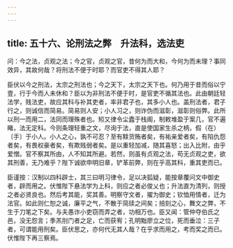 ```yaml
---
---
---
```

title: 五十六、论刑法之弊　升法科，选法吏
---



问：今之法，贞观之法；今之官，贞观之官，昔何为而大和，今何为而未理？事同效异，其故何哉？将刑法不便于时耶？而官吏不得其人耶？

臣伏以今之刑法，太宗之刑法也；今之天下，太宗之天下也。何乃用于昔而俗以宁壹，行于今而人未休和？臣以为非刑法不便于时，是官吏不循其法也。此由朝廷轻法学，贱法吏，故应其科与补其吏者，率非君子也，其多小人也。盖刑法者，君子行之，则诚信而简易。简易则人安；小人习之，则诈伪而滋彰，滋彰则俗弊。此所以刑一而用二，法同而理殊者也。矧又律令尘蠹于栈阁，制敕堆盈于案几，官不遍睹，法无定科。今则条理轻重之文，尽询于法，直是使国家生杀之柄，假（在）〔手〕于小人。小人之心，孰不可忍？至有黩货贿者矣，有祐亲爱者矣，有陷仇怨者矣，有畏权豪者矣，有欺贱弱者矣。是以重轻加减，随其喜怒；出入比附，由乎爱憎。官不察其所由，人不知其所避。若然，则虽有贞观之法，苟无贞观之吏，欲其刑善，无乃难乎？陛下诚欲申明旧章，铲革前弊，则在乎高其科，重其吏而已。

臣谨按：汉制以四科辟士，其三曰明习律令，足以决狐疑，能按章覆问文中御史者，辟而用之。伏惟陛下悬法学为上科，则应之者必俊乂也；升法直为清列，则授之者必贤良也。然后考其能，奖其善。明察守文者，擢为御史；钦恤用情者，迁为法官。如此则仁恕之诚，廉平之气，不散于简牍之间矣；掊刻之心，舞文之弊，不生于刀笔之下矣。与夫愚诈小吏窃而弄之者，功相万也。臣又闻：管仲夺伯氏之邑，没无怨言；季羔刖门者之足，亡而获宥；孔明黜廖立之位，死而垂泣：三子者，可谓能用刑矣。臣伏思之，亦何代无其人哉？在乎求而用之，考而奖之而已。伏惟陛下再三察焉。
